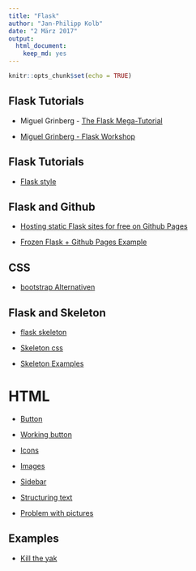 ```yaml
---
title: "Flask"
author: "Jan-Philipp Kolb"
date: "2 März 2017"
output: 
  html_document: 
    keep_md: yes
---
```


```r
knitr::opts_chunk$set(echo = TRUE)
```

## Flask Tutorials

- Miguel Grinberg - [The Flask Mega-Tutorial](https://blog.miguelgrinberg.com/post/the-flask-mega-tutorial-part-i-hello-world)

- [Miguel Grinberg - Flask Workshop](https://www.youtube.com/watch?v=DIcpEg77gdE)

## Flask Tutorials

- [Flask style](http://flask.pocoo.org/docs/0.12/tutorial/css/#tutorial-css)

## Flask and Github

- [Hosting static Flask sites for free on Github Pages](http://stevenloria.com/hosting-static-flask-sites-for-free-on-github-pages/)

- [Frozen Flask + Github Pages Example](https://github.com/sloria/flask-ghpages-example)

## CSS

- [bootstrap Alternativen](http://getskeleton.com/#examples)

## Flask and Skeleton

- [flask skeleton](https://github.com/mattclarkdotnet/cf-flask-skeleton)

- [Skeleton css](https://github.com/dhg/Skeleton/tree/gh-pages/examples/landing)

- [Skeleton Examples](http://getskeleton.com/#examples)

# HTML 

- [Button](https://www.w3schools.com/tags/tag_button.asp)
- [Working button](http://stackoverflow.com/questions/2906582/how-to-create-an-html-button-that-acts-like-a-link)

- [Icons](https://www.w3schools.com/icons/)

- [Images](https://www.tutorialspoint.com/html/html_images.htm)

- [Sidebar](https://www.w3schools.com/w3css/w3css_sidebar.asp)

- [Structuring text](https://wiki.selfhtml.org/wiki/HTML/Textstrukturierung/p)

- [Problem with pictures](http://stackoverflow.com/questions/11596777/flask-not-serving-pictures)

## Examples

- [Kill the yak](http://killtheyak.com/)